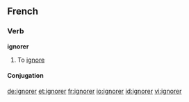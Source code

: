 ==French==

===Verb===
'''ignorer'''

# To [[ignore]]

====Conjugation====
{{fr-conj-er|ignor|avoir}}

[[de:ignorer]]
[[et:ignorer]]
[[fr:ignorer]]
[[io:ignorer]]
[[id:ignorer]]
[[vi:ignorer]]